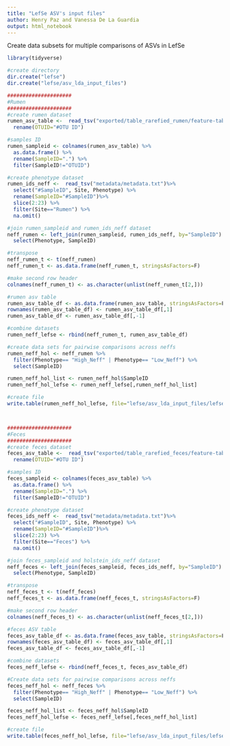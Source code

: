 ```yaml
---
title: "LefSe ASV's input files"
author: Henry Paz and Vanessa De La Guardia 
output: html_notebook
---
```


Create data subsets for multiple comparisons of ASVs in LefSe
```r
library(tidyverse)

#create directory
dir.create("lefse")
dir.create("lefse/asv_lda_input_files")

#####################
#Rumen
#####################
#create rumen dataset
rumen_asv_table <-  read_tsv("exported/table_rarefied_rumen/feature-table.txt", skip=1) %>% 
  rename(OTUID="#OTU ID")

#samples ID  
rumen_sampleid <- colnames(rumen_asv_table) %>% 
  as.data.frame() %>% 
  rename(SampleID=".") %>% 
  filter(SampleID!="OTUID")

#create phenotype dataset
rumen_ids_neff <-  read_tsv("metadata/metadata.txt")%>% 
  select("#SampleID", Site, Phenotype) %>% 
  rename(SampleID="#SampleID")%>% 
  slice(2:23) %>% 
  filter(Site=="Rumen") %>% 
  na.omit() 

#join rumen_sampleid and rumen_ids_neff dataset
neff_rumen <- left_join(rumen_sampleid, rumen_ids_neff, by="SampleID") %>% 
  select(Phenotype, SampleID)

#transpose
neff_rumen_t <- t(neff_rumen)
neff_rumen_t <- as.data.frame(neff_rumen_t, stringsAsFactors=F)

#make second row header
colnames(neff_rumen_t) <- as.character(unlist(neff_rumen_t[2,])) 

#rumen asv table
rumen_asv_table_df <- as.data.frame(rumen_asv_table, stringsAsFactors=F)
rownames(rumen_asv_table_df) <- rumen_asv_table_df[,1]
rumen_asv_table_df <- rumen_asv_table_df[,-1]

#combine datasets
rumen_neff_lefse <- rbind(neff_rumen_t, rumen_asv_table_df)

#create data sets for pairwise comparisons across neffs
rumen_neff_hol <- neff_rumen %>% 
  filter(Phenotype== "High_Neff" | Phenotype== "Low_Neff") %>% 
  select(SampleID)

rumen_neff_hol_list <- rumen_neff_hol$SampleID
rumen_neff_hol_lefse <- rumen_neff_lefse[,rumen_neff_hol_list]  

#create file
write.table(rumen_neff_hol_lefse, file="lefse/asv_lda_input_files/lefse_asv_input_rumen.txt", sep="\t", col.names=F, row.names=T, quote=F)



#####################
#Feces
#####################
#create feces dataset
feces_asv_table <-  read_tsv("exported/table_rarefied_feces/feature-table.txt", skip=1) %>% 
  rename(OTUID="#OTU ID")

#samples ID  
feces_sampleid <- colnames(feces_asv_table) %>% 
  as.data.frame() %>% 
  rename(SampleID=".") %>% 
  filter(SampleID!="OTUID")

#create phenotype dataset
feces_ids_neff <-  read_tsv("metadata/metadata.txt")%>% 
  select("#SampleID", Site, Phenotype) %>% 
  rename(SampleID="#SampleID")%>% 
  slice(2:23) %>% 
  filter(Site=="Feces") %>% 
  na.omit() 

#join feces_sampleid and holstein_ids_neff dataset
neff_feces <- left_join(feces_sampleid, feces_ids_neff, by="SampleID") %>% 
  select(Phenotype, SampleID) 

#transpose
neff_feces_t <- t(neff_feces)
neff_feces_t <- as.data.frame(neff_feces_t, stringsAsFactors=F)

#make second row header
colnames(neff_feces_t) <- as.character(unlist(neff_feces_t[2,]))

#feces ASV table
feces_asv_table_df <- as.data.frame(feces_asv_table, stringsAsFactors=F)
rownames(feces_asv_table_df) <- feces_asv_table_df[,1]
feces_asv_table_df <- feces_asv_table_df[,-1]

#combine datasets
feces_neff_lefse <- rbind(neff_feces_t, feces_asv_table_df)

#Create data sets for pairwise comparisons across neffs
feces_neff_hol <- neff_feces %>% 
  filter(Phenotype== "High_Neff" | Phenotype== "Low_Neff") %>% 
  select(SampleID)

feces_neff_hol_list <- feces_neff_hol$SampleID
feces_neff_hol_lefse <- feces_neff_lefse[,feces_neff_hol_list]  

#create file
write.table(feces_neff_hol_lefse, file="lefse/asv_lda_input_files/lefse_asv_input_feces.txt", sep="\t", col.names=F, row.names=T, quote=F)
```


